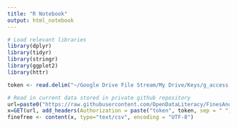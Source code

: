 ```yaml
---
title: "R Notebook"
output: html_notebook
---
```


```r
# Load relevant libraries
library(dplyr)
library(tidyr)
library(stringr)
library(ggplot2)
library(httr)
```

```r
token <- read.delim("~/Google Drive File Stream/My Drive/Keys/g_access.txt", stringsAsFactor = FALSE, header = FALSE)
```

```r
# Read in current data stored in private github repository
url=paste0("https://raw.githubusercontent.com/OpenDataLiteracy/FinesAndFees/master/Data/DataEntry_MergedDataSet_2019-09-05.csv")
x=GET(url, add_headers(Authorization = paste("token", token, sep = " ")))
finefree <- content(x, type="text/csv", encoding = "UTF-8")
```

```r

```

